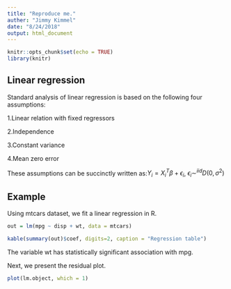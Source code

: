 ```yaml
---
title: "Reproduce me."
auther: "Jimmy Kimmel"
date: "8/24/2018"
output: html_document
---
```


```r
knitr::opts_chunk$set(echo = TRUE)
library(knitr)
```

## Linear regression

Standard analysis of linear regression is based on the following four assumptions:

1.Linear relation with fixed regressors

2.Independence

3.Constant variance

4.Mean zero error

These assumptions can be succinctly written as:$Y_i = X_i^T \beta + \epsilon_i$, $\epsilon_i \sim^{iid} D(0, \sigma^2)$

## Example

Using mtcars dataset, we fit a linear regression in R.

```r
out = lm(mpg ~ disp + wt, data = mtcars)
```

```r
kable(summary(out)$coef, digits=2, caption = "Regression table")
```


The variable wt has statistically significant association with mpg.

Next, we present the residual plot.

```r
plot(lm.object, which = 1)
```

